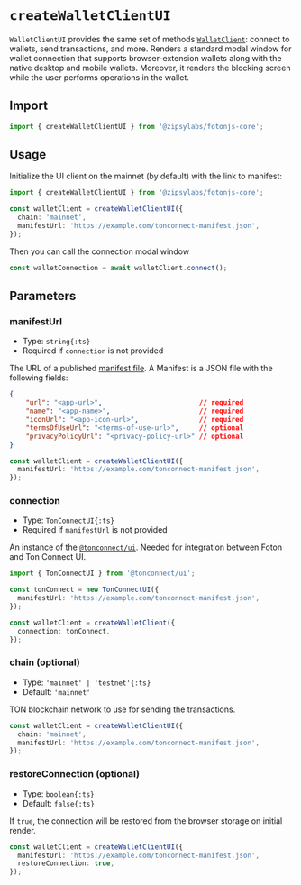 # `createWalletClientUI`

`WalletClientUI` provides the same set of methods [`WalletClient`](./index): connect to wallets, send transactions, and more.
Renders a standard modal window for wallet connection that supports browser-extension wallets along with the native desktop and mobile wallets.
Moreover, it renders the blocking screen while the user performs operations in the wallet.

## Import

```ts
import { createWalletClientUI } from '@zipsylabs/fotonjs-core';
```

## Usage

Initialize the UI client on the mainnet (by default) with the link to manifest:

```ts
import { createWalletClientUI } from '@zipsylabs/fotonjs-core';

const walletClient = createWalletClientUI({
  chain: 'mainnet',
  manifestUrl: 'https://example.com/tonconnect-manifest.json',
});
```

Then you can call the connection modal window

```ts
const walletConnection = await walletClient.connect();
```

## Parameters

### manifestUrl
- Type: `string{:ts}`
- Required if `connection` is not provided

The URL of a published [manifest file](https://docs.ton.org/develop/dapps/ton-connect/manifest). A Manifest is a JSON file with the following fields:

```json
{
    "url": "<app-url>",                        // required
    "name": "<app-name>",                      // required
    "iconUrl": "<app-icon-url>",               // required
    "termsOfUseUrl": "<terms-of-use-url>",     // optional
    "privacyPolicyUrl": "<privacy-policy-url>" // optional
}
```

```ts {2}
const walletClient = createWalletClientUI({
  manifestUrl: 'https://example.com/tonconnect-manifest.json',
});
```

### connection
- Type: `TonConnectUI{:ts}`
- Required if `manifestUrl` is not provided

An instance of the [`@tonconnect/ui`](https://www.npmjs.com/package/@tonconnect/ui). Needed for integration between Foton and Ton Connect UI.

```ts
import { TonConnectUI } from '@tonconnect/ui';

const tonConnect = new TonConnectUI({
  manifestUrl: 'https://example.com/tonconnect-manifest.json',
});

const walletClient = createWalletClient({
  connection: tonConnect,
});
```

### chain (optional)
- Type: `'mainnet' | 'testnet'{:ts}`
- Default: `'mainnet'`

TON blockchain network to use for sending the transactions.

```ts {2}
const walletClient = createWalletClientUI({
  chain: 'mainnet',
  manifestUrl: 'https://example.com/tonconnect-manifest.json',
});
```

### restoreConnection (optional)
- Type: `boolean{:ts}`
- Default: `false{:ts}`

If `true`, the connection will be restored from the browser storage on initial render.

```ts {3}
const walletClient = createWalletClientUI({
  manifestUrl: 'https://example.com/tonconnect-manifest.json',
  restoreConnection: true,
});
```
